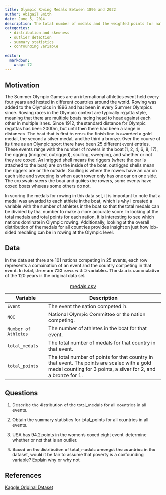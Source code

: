 ```yaml
---
title: Olympic Rowing Medals Between 1896 and 2022
author: Abigail Smith
date: June 5, 2024
description: The total number of medals and the weighted points for nations competing in rowing events in the Summer Olympic Games between 1896 and 2022. 
categories:
  - distribution and skewness
  - outlier detection
  - summary statistics
  - confounding variable
  
editor: 
  markdown: 
    wrap: 72
---
```

## Motivation

The Summer Olympic Games are an international athletics event held every four years and hosted in different countries around the world. Rowing was added to the Olympics in 1896 and has been in every Summer Olympics since. Rowing races in the Olympic context are typically regatta style, meaning that there are multiple boats racing head to head against each other in multiple lanes. Since 1912, the standard distance for Olympic regattas has been 2000m, but until then there had been a range in distances. The boat that is first to cross the finish line is awarded a gold medal, the second a silver medal, and the third a bronze. Over the course of its time as an Olympic sport there have been 25 different event entries. These events range with the number of rowers in the boat (1, 2, 4, 6, 8, 17), the rigging (inrigged, outrigged), sculling, sweeping, and whether or not they are coxed. An inrigged shell means the riggers (where the oar is attached to the boat) are on the inside of the boat, outrigged shells mean the riggers are on the outside. Sculling is where the rowers have an oar on each side and sweeping is when each rower only has one oar on one side. The coxswain steers the boat and guides the rowers, some events have coxed boats whereas some others do not. 

In scoring the medals for rowing in this data set, it is important to note that a medal was awarded to each athlete in the boat, which is why I created a variable with the number of athletes in the boat so that the total medals can be divided by that number to make a more accurate score. In looking at the total medals and total points for each nation, it is interesting to see which nations dominate in Olympic rowing. Additionally, looking at the overall distribution of the medals for all countries provides insight on just how lob-sided medaling can be in rowing at the Olympic level. 

## Data

In the data set there are 101 nations competing in 25 events, each row represents a combination of an event and the country competing in that event. In total, there are 733 rows with 5 variables. The data is cummulative of the 120 years in the original data set. 

| Variable | Description                                                                                                                |
|-------------------|-----------------------------------------------------|
| `Event` | The event the nation competed in. |
| `NOC` | National Olympic Committee or the nation competing. |
| `Number of Athletes`| The number of athletes in the boat for that event. |
| `total_medals` | The total number of medals for that country in that event. |
| `total_points` | The total number of points for that country in that event. The points are scaled with a gold medal counting for 3 points, a silver for 2, and a bronze for 1. |

: [medals.csv](medals.csv)


## Questions

1.    Describe the distribution of the total_medals for all countries in all events.

2.    Obtain the summary statistics for total_points for all countries in all events. 

3.    USA has 94.2 points in the women's coxed eight event, determine whether or not that is an outlier. 

4.    Based on the distribution of total_medals amongst the countries in the dataset, would it be fair to assume that poverty is a confounding variable? Explain why or why not

## References

[Kaggle Original Dataset](https://www.kaggle.com/datasets/heesoo37/120-years-of-olympic-history-athletes-and-results?resource=download)